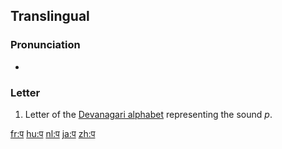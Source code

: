 {{also|ष|ण}}
{{Devanagari character info|hex=92a|name=DEVANAGARI LETTER PA|image=[[File:Deva-प-order.gif|100px]]}}
==Translingual==

===Pronunciation===
* {{IPA|/pə/|lang=mul}}

===Letter===
{{mul-deva|pa}}

# Letter of the [[Devanagari alphabet]] representing the sound ''p''.

[[fr:प]]
[[hu:प]]
[[nl:प]]
[[ja:प]]
[[zh:प]]